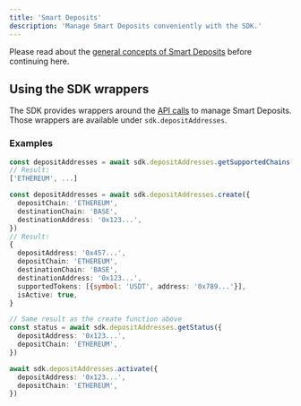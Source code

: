 ```yaml
---
title: 'Smart Deposits'
description: 'Manage Smart Deposits conveniently with the SDK.'
---
```



<DepositAddressDisclaimer />

Please read about the [general concepts of Smart Deposits](/api-integration/deposit-addresses) before continuing here.

## Using the SDK wrappers

The SDK provides wrappers around the [API calls](/api-integration/deposit-addresses#api-interactions) to manage Smart Deposits. Those wrappers are available under `sdk.depositAddresses`.

### Examples

```typescript Find supported chains
const depositAddresses = await sdk.depositAddresses.getSupportedChains()
// Result:
['ETHEREUM', ...]
```

```typescript Set up a new Smart Deposit
const depositAddresses = await sdk.depositAddresses.create({
  depositChain: 'ETHEREUM',
  destinationChain: 'BASE',
  destinationAddress: '0x123...',
})
// Result:
{
  depositAddress: '0x457...',
  depositChain: 'ETHEREUM',
  destinationChain: 'BASE',
  destinationAddress: '0x123...',
  supportedTokens: [{symbol: 'USDT', address: '0x789...'}],
  isActive: true,
}
```

```typescript Check the status of a Smart Deposit
// Same result as the create function above
const status = await sdk.depositAddresses.getStatus({
  depositAddress: '0x123...',
  depositChain: 'ETHEREUM',
})
```

```typescript Activate an existing Smart Deposit
await sdk.depositAddresses.activate({
  depositAddress: '0x123...',
  depositChain: 'ETHEREUM',
})
```
